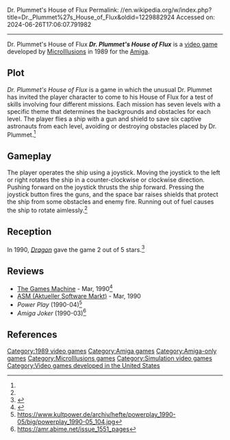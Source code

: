 Dr. Plummet's House of Flux
Permalink: //en.wikipedia.org/w/index.php?title=Dr._Plummet%27s_House_of_Flux&oldid=1229882924
Accessed on: 2024-06-26T17:06:07.791982



------
Dr. Plummet's House of Flux
{{short description|1989 video game}}
{{More citations needed|date=May 2021}}
{{Infobox video game
|title          = Dr. Plummet's House of Flux
|collapsible    =
|state          =
|image          = Dr. Plummet's House of Flux cover art.jpg
|caption        = 
|developer      = [[MicroIllusions]]
|publisher      = [[MicroIllusions]]
|series         =
|engine         =
|released       = 1989
|genre          =
|modes          =
|platforms      = [[Amiga]]
|alt = 
}}'''''Dr. Plummet's House of Flux''''' is a [[video game]] developed by [[MicroIllusions]] in 1989 for the [[Amiga]].

==Plot==
''Dr. Plummet's House of Flux'' is a game in which the unusual Dr. Plummet has invited the player character to come to his House of Flux for a test of skills involving four different missions. Each mission has seven levels with a specific theme that determines the backgrounds and obstacles for each level. The player flies a ship with a gun and shield to save six captive astronauts from each level, avoiding or destroying obstacles placed by Dr. Plummet.<ref name="Dragon157"/>

==Gameplay==
The player operates the ship using a joystick. Moving the joystick to the left or right rotates the ship in a counter-clockwise or clockwise direction. Pushing forward on the joystick thrusts the ship forward. Pressing the joystick button fires the guns, and the space bar raises shields that protect the ship from some obstacles and enemy fire. Running out of fuel causes the ship to rotate aimlessly.<ref name="Dragon157"/>

==Reception==
In 1990, ''[[Dragon (magazine)|Dragon]]'' gave the game 2 out of 5 stars.<ref name="Dragon157">{{cite journal
|title=The Role of Computers
|last1=Lesser|last2=Lesser|last3=Lesser|first1=Hartley|first2=Patricia|first3=Kirk
|journal=Dragon
|issue=157
|date=May 1990
|pages=96–103}}</ref>

==Reviews==
*[[The Games Machine]] - Mar, 1990<ref>{{cite web | url=https://archive.org/details/the-games-machine-28/page/n27/mode/2up | title=The Games Machine Issue 28 }}</ref>
*[[ASM (Aktueller Software Markt)]] - Mar, 1990
*''Power Play'' (1990-04)<ref>https://www.kultpower.de/archiv/hefte/powerplay_1990-05/big/powerplay_1990-05_104.jpg</ref>
*''Amiga Joker'' (1990-03)<ref>https://amr.abime.net/issue_1551_pages</ref>

==References==
{{reflist}}

{{DEFAULTSORT:Doctor Plummet's House of Flux}}
[[Category:1989 video games]]
[[Category:Amiga games]]
[[Category:Amiga-only games]]
[[Category:MicroIllusions games]]
[[Category:Simulation video games]]
[[Category:Video games developed in the United States]]


{{shooter-videogame-stub}}